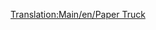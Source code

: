 [[Translation:Main/en/Paper Truck]]{{en/-}}{{Template:Navbox Vagonok/Hu}}
{{Template:Vagonok/Hu
|Name=Papírszállító vagon
|Picture=[[File:en/Papertruck.png]]
|NormalCost=£1,148 ($2,296)
|NormalWeight=18 / 38 t
|NormalCapacity=20 tonna papír
|MonoCost="
|MonoWeight=18 / 43 t
|MonoCapacity=25 tonna papír
|MagCost="
|MagWeight=18 / 45 t
|MagCapacity=27 tonna papír
|Description=Rakományához, a [[Main/hu/Papír|papírhoz]] hasonlóan csak [[Main/en/Éghajlatok/Hu#Szubarktikus|szubarktikus]] éghajlaton elérhető.
}}